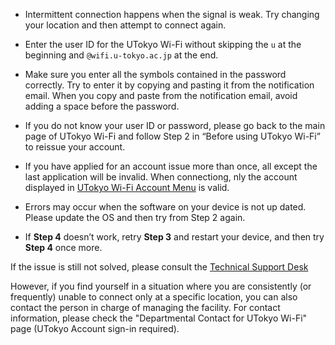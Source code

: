 - Intermittent connection happens when the signal is weak. Try changing your location and then attempt to connect again.
- Enter the user ID for the UTokyo Wi-Fi without skipping the `u` at the beginning and `@wifi.u-tokyo.ac.jp` at the end.
- Make sure you enter all the symbols contained in the password correctly. Try to enter it by copying and pasting it from the notification email. When you copy and paste from the notification email, avoid adding a space before the password.
- If you do not know your user ID or password, please go back to the main page of UTokyo Wi-Fi and follow Step 2 in “Before using UTokyo Wi-Fi” to reissue your account.
- If you have applied for an account issue more than once, all except the last application will be invalid. When connectiong, nly the account displayed in [UTokyo Wi-Fi Account Menu](https://acm.wifi.adm.u-tokyo.ac.jp/secure/user_applies/index/1/) is valid.
- Errors may occur when the software on your device is not up dated. Please update the OS and then try from Step 2 again.

- If **Step 4** doesn’t work, retry **Step 3** and restart your device, and then try **Step 4** once more.

If the issue is still not solved, please consult the [Technical Support Desk](/support)

However, if you find yourself in a situation where you are consistently (or frequently) unable to connect only at a specific location, you can also contact the person in charge of managing the facility. For contact information, please check the "Departmental Contact for UTokyo Wi-Fi" page (UTokyo Account sign-in required).
